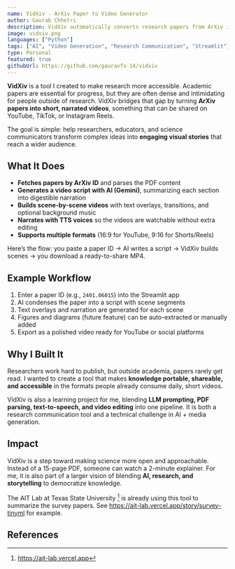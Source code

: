 ```yaml
---
name: VidXiv - ArXiv Paper to Video Generator
author: Gaurab Chhetri
description: VidXiv automatically converts research papers from ArXiv into engaging narrated videos with scene-by-scene breakdowns, AI-generated scripts, and export-ready MP4s for YouTube or Shorts.
image: vidxiv.png
languages: ["Python"]
tags: ["AI", "Video Generation", "Research Communication", "Streamlit"]
type: Personal
featured: true
githubUrl: https://github.com/gauravfs-14/vidxiv
---
```


**VidXiv** is a tool I created to make research more accessible. Academic papers are essential for progress, but they are often dense and intimidating for people outside of research. VidXiv bridges that gap by turning **ArXiv papers into short, narrated videos**, something that can be shared on YouTube, TikTok, or Instagram Reels.  

The goal is simple: help researchers, educators, and science communicators transform complex ideas into **engaging visual stories** that reach a wider audience.

## What It Does

- **Fetches papers by ArXiv ID** and parses the PDF content  
- **Generates a video script with AI (Gemini)**, summarizing each section into digestible narration  
- **Builds scene-by-scene videos** with text overlays, transitions, and optional background music  
- **Narrates with TTS voices** so the videos are watchable without extra editing  
- **Supports multiple formats** (16:9 for YouTube, 9:16 for Shorts/Reels)  

Here’s the flow: you paste a paper ID → AI writes a script → VidXiv builds scenes → you download a ready-to-share MP4.

## Example Workflow

1. Enter a paper ID (e.g., `2401.06015`) into the Streamlit app  
2. AI condenses the paper into a script with scene segments  
3. Text overlays and narration are generated for each scene  
4. Figures and diagrams (future feature) can be auto-extracted or manually added  
5. Export as a polished video ready for YouTube or social platforms  

## Why I Built It

Researchers work hard to publish, but outside academia, papers rarely get read. I wanted to create a tool that makes **knowledge portable, shareable, and accessible** in the formats people already consume daily, short videos.  

VidXiv is also a learning project for me, blending **LLM prompting, PDF parsing, text-to-speech, and video editing** into one pipeline. It is both a research communication tool and a technical challenge in AI + media generation.

## Impact

VidXiv is a step toward making science more open and approachable. Instead of a 15-page PDF, someone can watch a 2-minute explainer. For me, it is also part of a larger vision of blending **AI, research, and storytelling** to democratize knowledge.  

The AIT Lab at Texas State University [^1] is already using this tool to summarize the survey papers. See https://ait-lab.vercel.app/story/survey-tinyml for example.

## References 
[^1]: https://ait-lab.vercel.app
